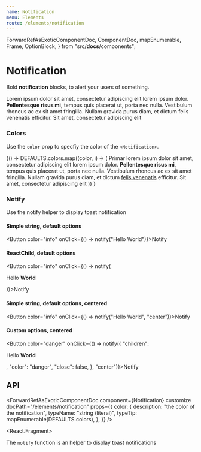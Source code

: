 ```yaml
---
name: Notification
menu: Elements
route: /elements/notification
---
```



  ForwardRefAsExoticComponentDoc,
  ComponentDoc,
  mapEnumerable,
  Frame,
  OptionBlock,
} from "src/__docs__/components";



# Notification

Bold **notification** blocks, to alert your users of something.

<Playground>
  <Notification>
    <Delete as="button" />
    Lorem ipsum dolor sit amet, consectetur adipiscing elit lorem ipsum dolor.
    <strong> Pellentesque risus mi</strong>, tempus quis placerat ut, porta nec
    nulla. Vestibulum rhoncus ac ex sit amet fringilla. Nullam gravida purus
    diam, et dictum <a>felis venenatis</a> efficitur. Sit amet, consectetur
    adipiscing elit
  </Notification>
</Playground>

### Colors

Use the `color` prop to specfiy the color of the `<Notification>`.

<Playground>
  {() =>
    DEFAULTS.colors.map((color, i) => (
      <OptionBlock props={{ color }} index={i} key={i}>
        <Notification color={color}>
          <Delete as="button" />
          Primar lorem ipsum dolor sit amet, consectetur adipiscing elit lorem ipsum
          dolor. <strong>Pellentesque risus mi</strong>, tempus quis placerat ut,
          porta nec nulla. Vestibulum rhoncus ac ex sit amet fringilla. Nullam gravida
          purus diam, et dictum <a href="#felis">felis venenatis</a> efficitur. Sit
          amet, consectetur adipiscing elit
        </Notification>
      </OptionBlock>
    ))
  }
</Playground>

### Notify

Use the notify helper to display toast notification

#### Simple string, default options
<Playground><Button color="info" onClick={() => notify("Hello World")}>Notify</Button></Playground>

#### ReactChild, default options
<Playground><Button color="info" onClick={() => notify(<p>Hello <strong>World</strong></p>)}>Notify</Button></Playground>

#### Simple string, default options, centered
<Playground><Button color="info" onClick={() => notify("Hello World", "center")}>Notify</Button></Playground>

#### Custom options, centered
<Playground><Button color="danger" onClick={() => notify({ 
  "children": <p>Hello <strong>World</strong></p>,
  "color": "danger",
  "close": false,
}, "center")}>Notify</Button></Playground>

## API

<ForwardRefAsExoticComponentDoc
  component={Notification}
  customize
  docPath="/elements/notification"
  props={{
    color: {
      description: "the color of the notification",
      typeName: "string (literal)",
      typeTip: mapEnumerable(DEFAULTS.colors),
    },
  }}
/>

<React.Fragment>
  <Title as="h4" size={4}>notify</Title>
  <p>The <code>notify</code> function is an helper to display toast notifications</p>

  <Title as="h5" size={5}>notification toast</Title>
  <SimplePropsTable props={{
    "All Notification properties": {},
    color: {
      description: "the color of the toast notification and progress bar if any",
      typeName: "string (literal)",
      typeTip: mapEnumerable(DEFAULTS.colors),
      defaultValue: "\"info\"",
    },
    children: {
      typeName: "ReactChild",
      description: "the content of the notification",
    },
    closeOnClick: {
      description: "whether the notification is closed on click",
      typeName: "boolean",
      defaultValue: "true",
    },
    pauseOnHover: {
      description: "keep the display timer running or not on hover",
      typeName: "boolean",
      defaultValue: "true",
    },
    close: {
      description: "whether the notification has a \"close\" button",
      typeName: "boolean",
      defaultValue: "true",
    },
    progress: {
      description: "whether the notification has a remaining time \"progress\" bar",
      typeName: "boolean",
      defaultValue: "true",
    },
    duration: {
      description: "whether hover on notification pauses pauses the end of the notification display",
      typeName: "number",
      defaultValue: "2000",
    },
    opacity: {
      description: "the notification's container opacity",
      typeName: "number",
      defaultValue: "1",
    },
  }}/>
  
  <Title as="h5" size={5}>position</Title>
  <SimplePropsTable props={{
    "": {
      description: "whether the notification is closed on click",
      defaultValue: "\"top-right\"",
      typeName: "string (literal)",
      typeTip: mapEnumerable(NOTIFICATION_TOAST_DEFAULTS.positions),
    },
  }}/>
</React.Fragment>
